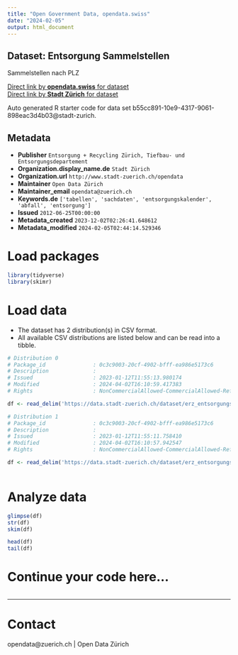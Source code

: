 ```yaml
---
title: "Open Government Data, opendata.swiss"
date: "2024-02-05"
output: html_document
---
```


## Dataset: Entsorgung Sammelstellen

Sammelstellen nach PLZ

[Direct link by **opendata.swiss** for dataset](https://opendata.swiss/de/dataset/entsorgung-sammelstellen2)<br>
[Direct link by **Stadt Zürich** for dataset](https://data.stadt-zuerich.ch/dataset/erz_entsorgungskalender_sammelstellen)

Auto generated R starter code for data set b55cc891-10e9-4317-9061-898eac3d4b03@stadt-zurich.

## Metadata

- **Publisher** `Entsorgung + Recycling Zürich, Tiefbau- und Entsorgungsdepartement`
- **Organization.display_name.de** `Stadt Zürich`
- **Organization.url** `http://www.stadt-zuerich.ch/opendata`
- **Maintainer** `Open Data Zürich`
- **Maintainer_email** `opendata@zuerich.ch`
- **Keywords.de** `['tabellen', 'sachdaten', 'entsorgungskalender', 'abfall', 'entsorgung']`
- **Issued** `2012-06-25T00:00:00`
- **Metadata_created** `2023-12-02T02:26:41.648612`
- **Metadata_modified** `2024-02-05T02:44:14.529346`


# Load packages

```r

library(tidyverse)
library(skimr)

```

# Load data

-   The dataset has 2 distribution(s) in CSV format.
-   All available CSV distributions are listed below and can be read into a tibble.

```r

# Distribution 0
# Package_id               : 0c3c9003-20cf-4902-bfff-ea986e5173c6
# Description              : 
# Issued                   : 2023-01-12T11:55:13.980174
# Modified                 : 2024-04-02T16:10:59.417383
# Rights                   : NonCommercialAllowed-CommercialAllowed-ReferenceNotRequired

df <- read_delim('https://data.stadt-zuerich.ch/dataset/erz_entsorgungskalender_sammelstellen/download/entsorgungskalender_sammelstellen_2024.csv')

# Distribution 1
# Package_id               : 0c3c9003-20cf-4902-bfff-ea986e5173c6
# Description              : 
# Issued                   : 2023-01-12T11:55:11.758410
# Modified                 : 2024-04-02T16:10:57.942547
# Rights                   : NonCommercialAllowed-CommercialAllowed-ReferenceNotRequired

df <- read_delim('https://data.stadt-zuerich.ch/dataset/erz_entsorgungskalender_sammelstellen/download/entsorgungskalender_sammelstellen_2023.csv')



```

# Analyze data

```r

glimpse(df)
str(df)
skim(df)

head(df)
tail(df)

```

# Continue your code here...

```r

```

------------------------------------------------------------------------

# Contact

opendata@zuerich.ch | Open Data Zürich
